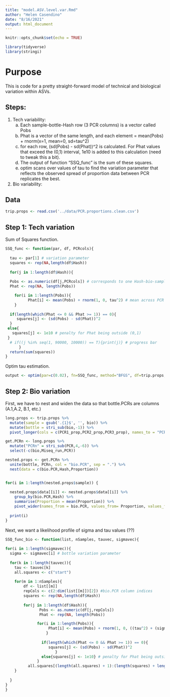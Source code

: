 ```yaml
---
title: "model.ASV.level.var.Rmd"
author: "Helen Casendino"
date: "8/16/2021"
output: html_document
---
```


```r
knitr::opts_chunk$set(echo = TRUE)
```
```r
library(tidyverse)
library(stringi)
```

# Purpose 
This is code for a pretty straight-forward model of technical and biological variation within ASVs. 

## Steps:
 1. Tech variability:
      a) Each sample-bottle-Hash row (3 PCR columns) is a vector called Pobs
      b) Phat is a vector of the same length, and each element = mean(Pobs) + rnorm(x=1, mean=0, sd=tau^2)
      c) for each row, (sd(Pobs) - sd(Phat))^2 is calculated. For Phat values that exceed the (0,1) interval, 1e10 is added to this calculation (need to tweak this a bit).
      d) The output of function "SSQ_func" is the sum of these squares.
      d) optim scans over values of tau to find the variation parameter that reflects the observed spread of proportion data between PCR replicates the best.
  
  2. Bio variability:
 
 
## Data

```r
trip.props <- read.csv('../data/PCR.proportions.clean.csv')
```

## Step 1: Tech variation

Sum of Squares function.

```r
SSQ_func <- function(par, df, PCRcols){
 
  tau <- par[1] # variation parameter
  squares <- rep(NA,length(df$Hash))
  
  for(j in 1:length(df$Hash)){
  
  Pobs <- as.numeric(df[j,PCRcols]) # corresponds to one Hash-bio-sample combination
  Phat <- rep(NA, length(Pobs))

    for(i in 1:length(Pobs)){
          Phat[i] <- mean(Pobs) + rnorm(1, 0, tau^2) # mean across PCR replicates + variation
    }
  
  if(length(which(Phat <= 0 && Phat >= 1)) == 0){
     squares[j] <- (sd(Pobs) - sd(Phat))^2 
  }
 else{
   squares[j] <- 1e10 # penalty for Phat being outside (0,1)
 }
  # if((j %in% seq(1, 90000, 10000)) == T){print(j)} # progress bar
      }
  return(sum(squares))
}
```

Optim tau estimation.

```r
output <- optim(par=c(0.02), fn=SSQ_func, method="BFGS", df=trip.props, PCRcols=c(4:6))
```

## Step 2: Bio variation

First, we have to nest and widen the data so that bottle.PCRs are columns (A.1,A.2, B.1, etc.)

```r
long.props <- trip.props %>% 
  mutate(sample = gsub('.{1}$', '', bio)) %>% 
  mutate(bottle = stri_sub(bio,-1)) %>% 
  pivot_longer(cols = c(PCR1_prop,PCR2_prop,PCR3_prop), names_to = "PCR", values_to = "Proportion")

get.PCRn <- long.props %>% 
  mutate("PCRn" = stri_sub(PCR,4,-6)) %>% 
  select(-c(bio,Miseq_run,PCR))

nested.props <- get.PCRn %>% 
  unite(bottle, PCRn, col = "bio.PCR", sep = ".") %>% 
  nest(data = c(bio.PCR,Hash,Proportion))


for(i in 1:length(nested.props$sample)) {
  
  nested.props$data[[i]] <- nested.props$data[[i]] %>% 
    group_by(bio.PCR,Hash) %>% 
    summarise(Proportion = mean(Proportion)) %>%  
    pivot_wider(names_from = bio.PCR, values_from= Proportion, values_fill = 0) 
  
  print(i)
}
```

Next, we want a likelihood profile of sigma and tau values (??) 

```r
SSQ_func_bio <- function(list, nSamples, tauvec, sigmavec){
 
for(i in 1:length(sigmavec)){
  sigma <- sigmavec[i] # bottle variation parameter
 
  for(k in 1:length(tauvec)){
    tau <- tauvec[k]
    all.squares <- c("start")
    
    for(m in 1:nSamples){
        df <- list[[m]]
        repCols <- c(2:dim(list[[m]])[2]) #bio.PCR column indices
        squares <- rep(NA,length(df$Hash))
        
        for(j in 1:length(df$Hash)){
               Pobs <- as.numeric(df[j,repCols])
               Phat <- rep(NA, length(Pobs))

              for(i in 1:length(Pobs)){
                   Phat[i] <- mean(Pobs) + rnorm(1, 0, ((tau^2) + (sigma^2)) )
                  }
  
                if(length(which(Phat <= 0 && Phat >= 1)) == 0){
                   squares[j] <- (sd(Pobs) - sd(Phat))^2 
                      }
                else{squares[j] <- 1e10} # penalty for Phat being outside (0,1)
              }
          all.squares[(length(all.squares) + 1):(length(squares) + length(all.squares))] <- squares
    }
      
  }
}
}
```

